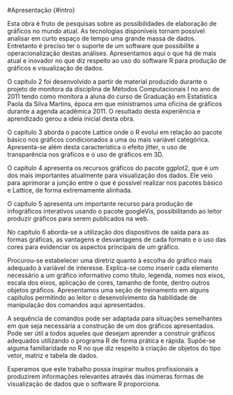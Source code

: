#Apresentação {#intro}

Esta obra é fruto de pesquisas sobre as possibilidades de elaboração de gráficos no mundo atual. As tecnologias disponíveis tornam possível analisar em curto espaço de tempo uma grande massa de dados. Entretanto é preciso ter o suporte de um software que possibilite a operacionalização destas análises. Apresentamos aqui o que há de  mais atual e inovador
no que diz respeito ao uso do software R para produção de gráficos e visualização de dados.

O capítulo 2 foi desenvolvido a partir de material produzido durante o projeto de monitora da disciplina de Métodos Computacionais I no ano de 2011 tendo como monitora a aluna do curso de Graduação em Estatística Paola da Silva Martins, época em que ministramos uma oficina de gráficos durante a agenda acadêmica 2011. O resultado desta experiência e aprendizado gerou a ideia inicial desta obra.

O capitulo 3 aborda o pacote Lattice onde o R evolui em relação ao pacote básico nos gráficos condicionados a uma ou mais variável categórica. Apresenta-se além desta característica o efeito jitter, o uso de transparência nos gráficos e o uso de gráficos em 3D.

O capítulo 4 apresenta os recursos gráficos do pacote ggplot2, que é um dos mais importantes atualmente para visualização dos dados. Ele veio para aprimorar a junção entre o que é possível realizar nos pacotes básico e Lattice, de forma extremamente alinhada. 

O capítulo 5 apresenta um importante recurso para produção de infográficos interativos usando o pacote googleVis, possibilitando ao leitor produzir gráficos para serem publicados na web.

No capítulo 6 aborda-se a utilização dos dispositivos de saída para as formas gráficas, as vantagens e desvantagens de cada formato e o uso das cores para  evidenciar os aspectos principais de um gráfico.

Procurou-se estabelecer uma diretriz quanto à escolha do gráfico mais adequado à variável de interesse. Explica-se como inserir cada elemento necessário a um gráfico informativo como título, legenda, nomes nos eixos, escala dos eixos, aplicação de cores, tamanho de fonte, dentro outros objetos gráficos. Apresentamos uma seção de treinamento em alguns capítulos permitindo ao leitor o desenvolvimento da habilidade de manipulação dos comandos aqui apresentados.

A sequência de comandos pode ser adaptada para situações semelhantes em que seja necessária a construção de um dos gráficos apresentados. Pode ser útil a todos aqueles que desejam aprender a construir gráficos adequados utilizando o programa R de forma prática e rápida. Supõe-se alguma familiaridade no R no que diz respeito à criação de objetos do tipo vetor, matriz e tabela de dados.

Esperamos que este trabalho possa inspirar muitos profissionais a produzirem informações relevantes através das inúmeras formas de visualização de dados que o software R proporciona.